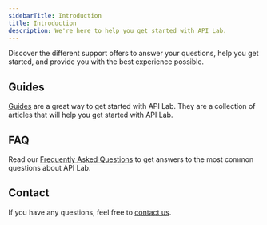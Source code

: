 ```yaml
---
sidebarTitle: Introduction
title: Introduction
description: We're here to help you get started with API Lab.
---
```


Discover the different support offers to answer your questions, help you get started, and provide you with the best experience possible.

## Guides

[Guides](/guides/getting-started/introduction) are a great way to get started with API Lab. They are a collection of articles that will help you get started with API Lab.

## FAQ

Read our [Frequently Asked Questions](/support/getting-started/faq) to get answers to the most common questions about API Lab.

## Contact

If you have any questions, feel free to [contact us](/support/getting-started/contact).
